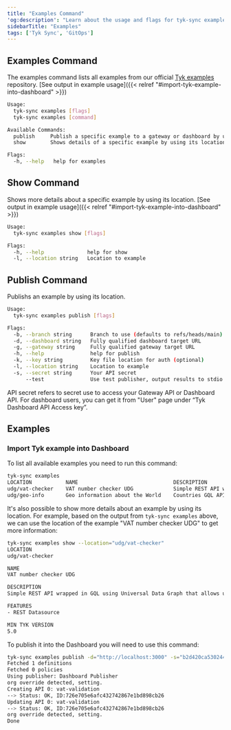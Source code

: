 ```yaml
---
title: "Examples Command"
'og:description': "Learn about the usage and flags for tyk-sync examples command"
sidebarTitle: "Examples"
tags: ['Tyk Sync', 'GitOps']
---
```


## Examples Command

The examples command lists all examples from our official [Tyk examples](https://github.com/TykTechnologies/tyk-examples) repository. [See output in example usage]({{< relref "#import-tyk-example-into-dashboard" >}})
```bash
Usage:
  tyk-sync examples [flags]
  tyk-sync examples [command]

Available Commands:
  publish     Publish a specific example to a gateway or dashboard by using its location
  show        Shows details of a specific example by using its location

Flags:
  -h, --help   help for examples
```

## Show Command
Shows more details about a specific example by using its location. [See output in example usage]({{< relref "#import-tyk-example-into-dashboard" >}})
```bash
Usage:
  tyk-sync examples show [flags]

Flags:
  -h, --help              help for show
  -l, --location string   Location to example
```

## Publish Command
Publishs an example by using its location.
```bash
Usage:
  tyk-sync examples publish [flags]

Flags:
  -b, --branch string      Branch to use (defaults to refs/heads/main) (default "refs/heads/main")
  -d, --dashboard string   Fully qualified dashboard target URL
  -g, --gateway string     Fully qualified gateway target URL
  -h, --help               help for publish
  -k, --key string         Key file location for auth (optional)
  -l, --location string    Location to example
  -s, --secret string      Your API secret
      --test               Use test publisher, output results to stdio
```

API secret refers to secret use to access your Gateway API or Dashboard API. For dashboard users, you can get it from "User" page under “Tyk Dashboard API Access key”.

## Examples
### Import Tyk example into Dashboard

To list all available examples you need to run this command:
```bash
tyk-sync examples
LOCATION           NAME                               DESCRIPTION
udg/vat-checker    VAT number checker UDG             Simple REST API wrapped in GQL using Universal Data Graph that allows user to check validity of a VAT number and display some details about it.
udg/geo-info       Geo information about the World    Countries GQL API extended with information from Restcountries
```

It's also possible to show more details about an example by using its location. For example, based on the output from `tyk-sync examples` above, we can use the location of the example "VAT number checker UDG" to get more information:
```bash
tyk-sync examples show --location="udg/vat-checker"
LOCATION
udg/vat-checker

NAME
VAT number checker UDG

DESCRIPTION
Simple REST API wrapped in GQL using Universal Data Graph that allows user to check validity of a VAT number and display some details about it.

FEATURES
- REST Datasource

MIN TYK VERSION
5.0
```

To publish it into the Dashboard you will need to use this command:
```bash
tyk-sync examples publish -d="http://localhost:3000" -s="b2d420ca5302442b6f20100f76de7d83" -l="udg/vat-checker"
Fetched 1 definitions
Fetched 0 policies
Using publisher: Dashboard Publisher
org override detected, setting.
Creating API 0: vat-validation
--> Status: OK, ID:726e705e6afc432742867e1bd898cb26
Updating API 0: vat-validation
--> Status: OK, ID:726e705e6afc432742867e1bd898cb26
org override detected, setting.
Done
```
